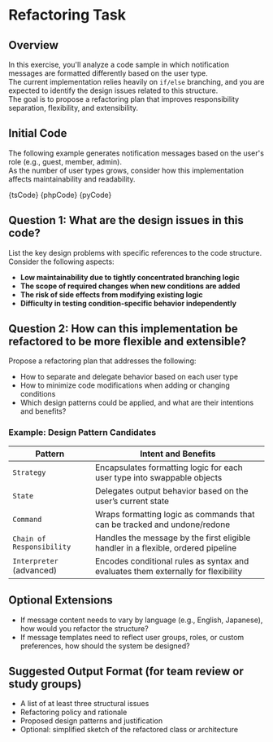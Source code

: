 

# Refactoring Task

## Overview

In this exercise, you'll analyze a code sample in which notification messages are formatted differently based on the user type.  
The current implementation relies heavily on `if/else` branching, and you are expected to identify the design issues related to this structure.  
The goal is to propose a refactoring plan that improves responsibility separation, flexibility, and extensibility.

## Initial Code

The following example generates notification messages based on the user's role (e.g., guest, member, admin).  
As the number of user types grows, consider how this implementation affects maintainability and readability.

<Tabs groupId="language">
  <TabItem value="ts" label="TypeScript">
    <CodeBlock language="ts">{tsCode}</CodeBlock>
  </TabItem>
  <TabItem value="php" label="PHP">
    <CodeBlock language="php">{phpCode}</CodeBlock>
  </TabItem>
  <TabItem value="python" label="Python">
    <CodeBlock language="python">{pyCode}</CodeBlock>
  </TabItem>
</Tabs>

## Question 1: What are the design issues in this code?

List the key design problems with specific references to the code structure. Consider the following aspects:

- **Low maintainability due to tightly concentrated branching logic**
- **The scope of required changes when new conditions are added**
- **The risk of side effects from modifying existing logic**
- **Difficulty in testing condition-specific behavior independently**

## Question 2: How can this implementation be refactored to be more flexible and extensible?

Propose a refactoring plan that addresses the following:

- How to separate and delegate behavior based on each user type
- How to minimize code modifications when adding or changing conditions
- Which design patterns could be applied, and what are their intentions and benefits?

### Example: Design Pattern Candidates

| Pattern                   | Intent and Benefits                                                               |
| ------------------------- | --------------------------------------------------------------------------------- |
| `Strategy`                | Encapsulates formatting logic for each user type into swappable objects           |
| `State`                   | Delegates output behavior based on the user’s current state                       |
| `Command`                 | Wraps formatting logic as commands that can be tracked and undone/redone          |
| `Chain of Responsibility` | Handles the message by the first eligible handler in a flexible, ordered pipeline |
| `Interpreter` (advanced)  | Encodes conditional rules as syntax and evaluates them externally for flexibility |

## Optional Extensions

- If message content needs to vary by language (e.g., English, Japanese), how would you refactor the structure?
- If message templates need to reflect user groups, roles, or custom preferences, how should the system be designed?

## Suggested Output Format (for team review or study groups)

- A list of at least three structural issues
- Refactoring policy and rationale
- Proposed design patterns and justification
- Optional: simplified sketch of the refactored class or architecture

